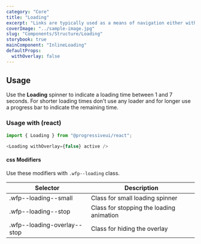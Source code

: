 ```yaml
---
category: "Core"
title: "Loading"
excerpt: "Links are typically used as a means of navigation either within the application, to a place outside, or to a resource."
coverImage: "../sample-image.jpg"
slug: "Components/Structure/Loading"
storybook: true
mainComponent: "InlineLoading"
defaultProps:
  withOverlay: false
---
```


## Usage

Use the **Loading** spinner to indicate a loading time between 1 and 7 seconds. For shorter loading times don't use any loader and for longer use a progress bar to indicate the remaining time.

### Usage with (react)

```javascript
import { Loading } from "@progressiveui/react";
```

```js
<Loading withOverlay={false} active />
```

#### css Modifiers

Use these modifiers with `.wfp--loading` class.

| Selector                    | Description                              |
| --------------------------- | ---------------------------------------- |
| .wfp--loading--small        | Class for small loading spinner          |
| .wfp--loading--stop         | Class for stopping the loading animation |
| .wfp--loading-overlay--stop | Class for hiding the overlay             |
